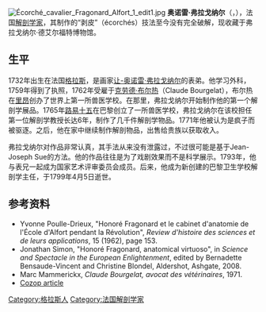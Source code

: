 {{noteTA
|T=zh-tw:歐諾黑·福拉歌那; zh-cn:奥诺雷·弗拉戈纳尔;
|1=zh-tw:歐諾黑·福拉歌那; zh-cn:奥诺雷·弗拉戈纳尔;
|2=zh-tw:福拉歌那; zh-cn:弗拉戈纳尔;
|3=zh-tw:尙-歐諾黑·福拉歌那; zh-cn:让-奥诺雷·弗拉戈纳尔;
}}

[[File:Écorché_cavalier_Fragonard_Alfort_1_edit1.jpg|thumb]]
'''奥诺雷·弗拉戈纳尔'''（{{lang|fr|Honoré Fragonard}}，{{bd|1732年|6月13日|1799年|4月5日}}），法国[[解剖学|解剖学家]]，其制作的“剥皮”（écorchés）技法至今没有完全破解，现收藏于弗拉戈纳尔·德艾尔福特博物馆。

==生平==
1732年出生在法国[[格拉斯|格拉斯]]，是画家[[让-奥诺雷·弗拉戈纳尔|让-奥诺雷·弗拉戈纳尔]]的表弟。他学习外科，1759年得到了执照，1762年受雇于[[克劳德·布尔热|克劳德·布尔热]]（Claude Bourgelat），布尔热在[[里昂|里昂]]创办了世界上第一所兽医学校。在那里，弗拉戈纳尔开始制作他的第一个解剖学展品。1765年[[路易十五|路易十五]]在巴黎创立了一所兽医学校，弗拉戈纳尔在该校担任第一位解剖学教授长达6年，制作了几千件解剖学物品。1771年他被认为是疯子而被驱逐。之后，他在家中继续制作解剖物品，出售给贵族以获取收入。

弗拉戈纳尔对作品非常认真，其手法从来没有泄露过，不过很可能是基于Jean-Joseph Sue的方法。他的作品往往是为了戏剧效果而不是科学展示。1793年，他与表兄一起成为国家艺术评审委员会成员。后来，他成为新创建的巴黎卫生学校解剖学主任，于1799年4月5日逝世。

== 参考资料 ==
* Yvonne Poulle-Drieux, "Honoré Fragonard et le cabinet d'anatomie de l'École d'Alfort pendant la Révolution", ''Review d'histoire des sciences et de leurs applications'', 15 (1962), page 153.
* Jonathan Simon, "Honoré Fragonard, anatomical virtuoso", in ''Science and Spectacle in the European Enlightenment'', edited by Bernadette Bensaude-Vincent and Christine Blondel, Aldershot, Ashgate, 2008.
* Marc Mammerickx, ''Claude Bourgelat, avocat des vétérinaires'', 1971. 
* [http://cozop.com/blog_du_photographe_vincent_gruyer_photos_et_panographies_tutorial_pour_la_formation_src_dut_licence/photo_un_ecorche_de_anatomiste_honore_fragonard_ecole_veterinaire_de_maison_alfort Cozop article]{{Dead link}}

{{Authority control}}
{{DEFAULTSORT:Fragonard}}
[[Category:格拉斯人|Category:格拉斯人]]
[[Category:法国解剖学家|Category:法国解剖学家]]
